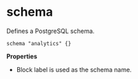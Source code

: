# schema

Defines a PostgreSQL schema.

```hcl
schema "analytics" {}
```

**Properties**

- Block label is used as the schema name.
